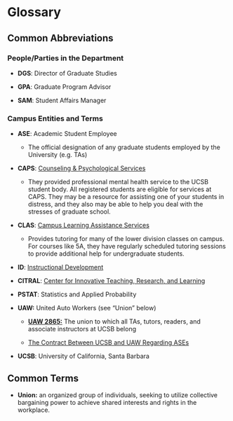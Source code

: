 # Glossary

## Common Abbreviations

### People/Parties in the Department

-   **DGS**: Director of Graduate Studies

-   **GPA**: Graduate Program Advisor

-   **SAM**: Student Affairs Manager

### Campus Entities and Terms

-   **ASE**: Academic Student Employee

    -   The official designation of any graduate students employed by the University (e.g. TAs)

-   **CAPS**: [Counseling & Psychological Services](https://caps.sa.ucsb.edu/)

    - They provided professional mental health service to  the UCSB student body. All registered students are eligible for services at CAPS. They may be a resource for assisting one of your students in distress, and they also may be able to help you deal with the stresses of graduate school.

-   **CLAS**: [Campus Learning Assistance Services](https://clas.sa.ucsb.edu/)

    -   Provides tutoring for many of the lower division classes on campus. For courses like 5A, they have regularly scheduled tutoring sessions to provide additional help for undergraduate students.
    
-   **ID**: [Instructional Development](https://id.ucsb.edu/)

-  **CITRAL**: [Center for Innovative Teaching, Research, and Learning](https://www.citral.ucsb.edu/)

-   **PSTAT**: Statistics and Applied Probability

-   **UAW:** United Auto Workers (see "Union" below)

    -   <a href="https://ucsbuaw.wordpress.com/" target="_blank">**UAW 2865:**</a> The union to which all TAs, tutors, readers, and associate instructors at UCSB belong

    -   <a href="https://ucnet.universityofcalifornia.edu/labor/bargaining-units/bx/contract.html" target="_blank">The Contract Between UCSB and UAW Regarding ASEs</a>

-   **UCSB**: University of California, Santa Barbara

## Common Terms

-   **Union:** an organized group of individuals, seeking to utilize collective bargaining power to achieve shared interests and rights in the workplace.
